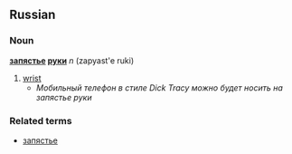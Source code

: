 ==Russian==
===Noun===
'''[[запястье]] [[руки]]''' ''n'' (zapyast'e ruki)

# [[wrist]]
#* ''Мобильный телефон в стиле Dick Tracy можно будет носить на запястье руки''

===Related terms===
* [[запястье]]